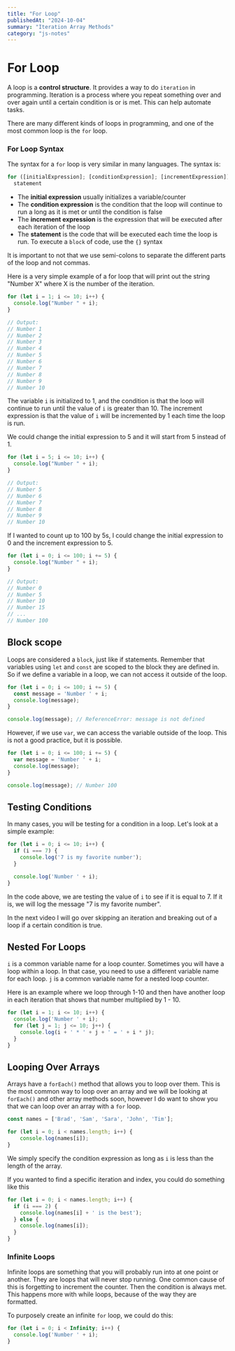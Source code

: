 ```yaml
---
title: "For Loop"
publishedAt: "2024-10-04"
summary: "Iteration Array Methods"
category: "js-notes"
---
```

# For Loop

A loop is a **control structure**. It provides a way to do `iteration` in programming. Iteration is a process where you repeat something over and over again until a certain condition is or is met. This can help automate tasks.

There are many different kinds of loops in programming, and one of the most common loop is the `for` loop.

### For Loop Syntax

The syntax for a `for` loop is very similar in many languages. The syntax is:

```JavaScript
for ([initialExpression]; [conditionExpression]; [incrementExpression])
  statement
```

- The **initial expression** usually initializes a variable/counter
- The **condition expression** is the condition that the loop will continue to run a long as it is met or until the condition is false
- The **increment expression** is the expression that will be executed after each iteration of the loop
- The **statement** is the code that will be executed each time the loop is run. To execute a `block` of code, use the `{}` syntax

It is important to not that we use semi-colons to separate the different parts of the loop and not commas.

Here is a very simple example of a for loop that will print out the string "Number X" where X is the number of the iteration.

```JavaScript
for (let i = 1; i <= 10; i++) {
  console.log("Number " + i);
}

// Output:
// Number 1
// Number 2
// Number 3
// Number 4
// Number 5
// Number 6
// Number 7
// Number 8
// Number 9
// Number 10
```

The variable `i` is initialized to 1, and the condition is that the loop will continue to run until the value of `i` is greater than 10. The increment expression is that the value of `i` will be incremented by 1 each time the loop is run.

We could change the initial expression to 5 and it will start from 5 instead of 1.

```JavaScript
for (let i = 5; i <= 10; i++) {
  console.log("Number " + i);
}

// Output:
// Number 5
// Number 6
// Number 7
// Number 8
// Number 9
// Number 10
```

If I wanted to count up to 100 by 5s, I could change the initial expression to 0 and the increment expression to 5.

```JavaScript
for (let i = 0; i <= 100; i += 5) {
  console.log("Number " + i);
}

// Output:
// Number 0
// Number 5
// Number 10
// Number 15
// ...
// Number 100
```

## Block scope

Loops are considered a `block`, just like if statements. Remember that variables using `let` and `const` are scoped to the block they are defined in. So if we define a variable in a loop, we can not access it outside of the loop.

```JavaScript
for (let i = 0; i <= 100; i += 5) {
  const message = 'Number ' + i;
  console.log(message);
}

console.log(message); // ReferenceError: message is not defined
```

However, if we use `var`, we can access the variable outside of the loop. This is not a good practice, but it is possible.

```JavaScript
for (let i = 0; i <= 100; i += 5) {
  var message = 'Number ' + i;
  console.log(message);
}

console.log(message); // Number 100
```

## Testing Conditions

In many cases, you will be testing for a condition in a loop. Let's look at a simple example:

```JavaScript
for (let i = 0; i <= 10; i++) {
  if (i === 7) {
    console.log('7 is my favorite number');
  }

  console.log('Number ' + i);
}
```

In the code above, we are testing the value of `i` to see if it is equal to 7. If it is, we will log the message "7 is my favorite number".

In the next video I will go over skipping an iteration and breaking out of a loop if a certain condition is true.

## Nested For Loops

`i` is a common variable name for a loop counter. Sometimes you will have a loop within a loop. In that case, you need to use a different variable name for each loop. `j` is a common variable name for a nested loop counter.

Here is an example where we loop through 1-10 and then have another loop in each iteration that shows that number multiplied by 1 - 10.

```JavaScript
for (let i = 1; i <= 10; i++) {
  console.log('Number ' + i);
  for (let j = 1; j <= 10; j++) {
    console.log(i + ' * ' + j + ' = ' + i * j);
  }
}
```

## Looping Over Arrays

Arrays have a `forEach()` method that allows you to loop over them. This is the most common way to loop over an array and we will be looking at `forEach()` and other array methods soon, however I do want to show you that we can loop over an array with a `for` loop.

```JavaScript
const names = ['Brad', 'Sam', 'Sara', 'John', 'Tim'];

for (let i = 0; i < names.length; i++) {
    console.log(names[i]);
}

```

We simply specify the condition expression as long as `i` is less than the length of the array.

If you wanted to find a specific iteration and index, you could do something like this

```JavaScript
for (let i = 0; i < names.length; i++) {
  if (i === 2) {
    console.log(names[i] + ' is the best');
  } else {
    console.log(names[i]);
  }
}

```

### Infinite Loops

Infinite loops are something that you will probably run into at one point or another. They are loops that will never stop running. One common cause of this is forgetting to increment the counter. Then the condition is always met. This happens more with while loops, because of the way they are formatted.

To purposely create an infinite `for` loop, we could do this:

```JavaScript
for (let i = 0; i < Infinity; i++) {
  console.log('Number ' + i);
}
```
